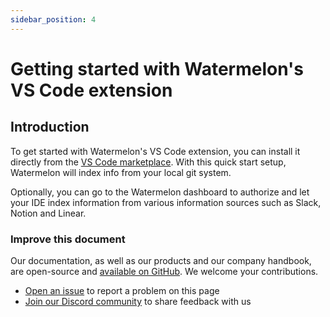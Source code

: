 ```yaml
---
sidebar_position: 4
---
```


# Getting started with Watermelon's VS Code extension

## Introduction
To get started with Watermelon's VS Code extension, you can install it directly from the [VS Code marketplace](https://marketplace.visualstudio.com/items?itemName=WatermelonTools.watermelon-tools). With this quick start setup, Watermelon will index info from your local git system. 

Optionally, you can go to the Watermelon dashboard to authorize and let your IDE index information from various information sources such as Slack, Notion and Linear. 

### Improve this document
Our documentation, as well as our products and our company handbook, are open-source and [available on GitHub](https://github.com/watermelontools/docs). We welcome your contributions. 
- [Open an issue](https://github.com/watermelontools/docs/issues/new) to report a problem on this page
- [Join our Discord community](https://discord.com/invite/H4AE6b9442) to share feedback with us